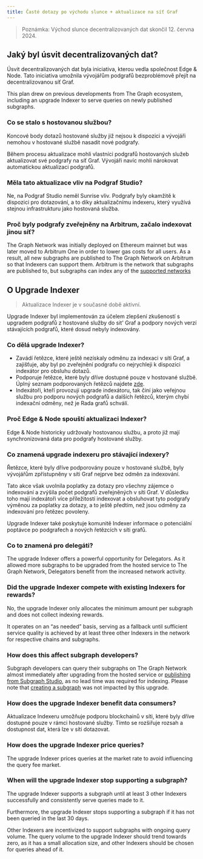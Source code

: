 ```yaml
---
title: Časté dotazy po východu slunce + aktualizace na síť Graf
---
```


> Poznámka: Východ slunce decentralizovaných dat skončil 12. června 2024.

## Jaký byl úsvit decentralizovaných dat?

Úsvit decentralizovaných dat byla iniciativa, kterou vedla společnost Edge & Node. Tato iniciativa umožnila vývojářům podgrafů bezproblémově přejít na decentralizovanou síť Graf.

This plan drew on previous developments from The Graph ecosystem, including an upgrade Indexer to serve queries on newly published subgraphs.

### Co se stalo s hostovanou službou?

Koncové body dotazů hostované služby již nejsou k dispozici a vývojáři nemohou v hostované službě nasadit nové podgrafy.

Během procesu aktualizace mohli vlastníci podgrafů hostovaných služeb aktualizovat své podgrafy na síť Graf. Vývojáři navíc mohli nárokovat automatickou aktualizaci podgrafů.

### Měla tato aktualizace vliv na Podgraf Studio?

Ne, na Podgraf Studio neměl Sunrise vliv. Podgrafy byly okamžitě k dispozici pro dotazování, a to díky aktualizačnímu indexeru, který využívá stejnou infrastrukturu jako hostovaná služba.

### Proč byly podgrafy zveřejněny na Arbitrum, začalo indexovat jinou síť?

The Graph Network was initially deployed on Ethereum mainnet but was later moved to Arbitrum One in order to lower gas costs for all users. As a result, all new subgraphs are published to The Graph Network on Arbitrum so that Indexers can support them. Arbitrum is the network that subgraphs are published to, but subgraphs can index any of the [supported networks](/supported-networks/)

## O Upgrade Indexer

> Aktualizace Indexer je v současné době aktivní.

Upgrade Indexer byl implementován za účelem zlepšení zkušeností s upgradem podgrafů z hostované služby do sit' Graf a podpory nových verzí stávajících podgrafů, které dosud nebyly indexovány.

### Co dělá upgrade Indexer?

- Zavádí řetězce, které ještě nezískaly odměnu za indexaci v síti Graf, a zajišťuje, aby byl po zveřejnění podgrafu co nejrychleji k dispozici indexátor pro obsluhu dotazů.
- Podporuje řetězce, které byly dříve dostupné pouze v hostované službě. Úplný seznam podporovaných řetězců najdete [zde](/supported-networks/).
- Indexátoři, kteří provozují upgrade indexátoru, tak činí jako veřejnou službu pro podporu nových podgrafů a dalších řetězců, kterým chybí indexační odměny, než je Rada grafů schválí.

### Proč Edge & Node spouští aktualizaci Indexer?

Edge & Node historicky udržovaly hostovanou službu, a proto již mají synchronizovaná data pro podgrafy hostované služby.

### Co znamená upgrade indexeru pro stávající indexery?

Řetězce, které byly dříve podporovány pouze v hostované službě, byly vývojářům zpřístupněny v síti Graf nejprve bez odměn za indexování.

Tato akce však uvolnila poplatky za dotazy pro všechny zájemce o indexování a zvýšila počet podgrafů zveřejněných v síti Graf. V důsledku toho mají indexátoři více příležitostí indexovat a obsluhovat tyto podgrafy výměnou za poplatky za dotazy, a to ještě předtím, než jsou odměny za indexování pro řetězec povoleny.

Upgrade Indexer také poskytuje komunitě Indexer informace o potenciální poptávce po podgrafech a nových řetězcích v síti grafů.

### Co to znamená pro delegáti?

The upgrade Indexer offers a powerful opportunity for Delegators. As it allowed more subgraphs to be upgraded from the hosted service to The Graph Network, Delegators benefit from the increased network activity.

### Did the upgrade Indexer compete with existing Indexers for rewards?

No, the upgrade Indexer only allocates the minimum amount per subgraph and does not collect indexing rewards.

It operates on an “as needed” basis, serving as a fallback until sufficient service quality is achieved by at least three other Indexers in the network for respective chains and subgraphs.

### How does this affect subgraph developers?

Subgraph developers can query their subgraphs on The Graph Network almost immediately after upgrading from the hosted service or [publishing from Subgraph Studio](/subgraphs/developing/publishing/publishing-a-subgraph/), as no lead time was required for indexing. Please note that [creating a subgraph](/developing/creating-a-subgraph/) was not impacted by this upgrade.

### How does the upgrade Indexer benefit data consumers?

Aktualizace Indexeru umožňuje podporu blockchainů v síti, které byly dříve dostupné pouze v rámci hostované služby. Tímto se rozšiřuje rozsah a dostupnost dat, která lze v síti dotazovat.

### How does the upgrade Indexer price queries?

The upgrade Indexer prices queries at the market rate to avoid influencing the query fee market.

### When will the upgrade Indexer stop supporting a subgraph?

The upgrade Indexer supports a subgraph until at least 3 other Indexers successfully and consistently serve queries made to it.

Furthermore, the upgrade Indexer stops supporting a subgraph if it has not been queried in the last 30 days.

Other Indexers are incentivized to support subgraphs with ongoing query volume. The query volume to the upgrade Indexer should trend towards zero, as it has a small allocation size, and other Indexers should be chosen for queries ahead of it.
